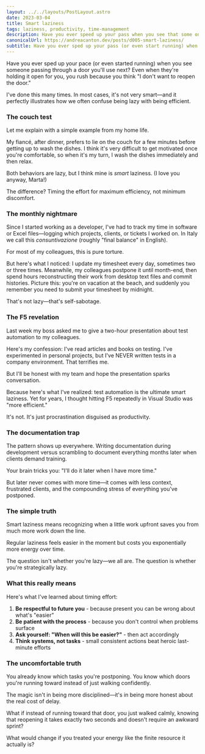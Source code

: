 ```yaml
---
layout: ../../layouts/PostLayout.astro
date: 2023-03-04
title: Smart laziness
tags: laziness, productivity, time-management
description: Have you ever speed up your pass when you see that some one is passing through the door that you'll pass too? I do and sometimes I even run.
canonicalUrl: https://andreacanton.dev/posts/d005-smart-laziness/
subtitle: Have you ever sped up your pass (or even start running) when you see that someone is passing through the door that you’ll pass? Even if the person is holding the door, you started before thinking “I don’t want to re-open the door”.
---
```

Have you ever sped up your pace (or even started running) when you see someone passing through a door you'll use next? Even when they're holding it open for you, you rush because you think "I don't want to reopen the door."

I've done this many times. In most cases, it's not very smart—and it perfectly illustrates how we often confuse being lazy with being efficient.

### The couch test

Let me explain with a simple example from my home life.

My fiancé, after dinner, prefers to lie on the couch for a few minutes before getting up to wash the dishes. I think it's very difficult to get motivated once you're comfortable, so when it's my turn, I wash the dishes immediately and then relax.

Both behaviors are lazy, but I think mine is _smart_ laziness. (I love you anyway, Marta!)

The difference? Timing the effort for maximum efficiency, not minimum discomfort.

### The monthly nightmare

Since I started working as a developer, I've had to track my time in software or Excel files—logging which projects, clients, or tickets I worked on. In Italy we call this _consuntivazione_ (roughly "final balance" in English).

For most of my colleagues, this is pure torture.

But here's what I noticed: I update my timesheet every day, sometimes two or three times. Meanwhile, my colleagues postpone it until month-end, then spend hours reconstructing their work from desktop text files and commit histories. Picture this: you're on vacation at the beach, and suddenly you remember you need to submit your timesheet by midnight.

That's not lazy—that's self-sabotage.

### The F5 revelation

Last week my boss asked me to give a two-hour presentation about test automation to my colleagues.

Here's my confession: I've read articles and books on testing. I've experimented in personal projects, but I've NEVER written tests in a company environment. That terrifies me.

But I'll be honest with my team and hope the presentation sparks conversation.

Because here's what I've realized: test automation is the ultimate smart laziness. Yet for years, I thought hitting F5 repeatedly in Visual Studio was "more efficient."

It's not. It's just procrastination disguised as productivity.

### The documentation trap

The pattern shows up everywhere. Writing documentation during development versus scrambling to document everything months later when clients demand training.

Your brain tricks you: "I'll do it later when I have more time."

But later never comes with more time—it comes with less context, frustrated clients, and the compounding stress of everything you've postponed.

### The simple truth

Smart laziness means recognizing when a little work upfront saves you from much more work down the line.

Regular laziness feels easier in the moment but costs you exponentially more energy over time.

The question isn't whether you're lazy—we all are. The question is whether you're strategically lazy.

### What this really means

Here's what I've learned about timing effort:

1. **Be respectful to future you** - because present you can be wrong about what's "easier"
2. **Be patient with the process** - because you don't control when problems surface
3. **Ask yourself: "When will this be easier?"** - then act accordingly
4. **Think systems, not tasks** - small consistent actions beat heroic last-minute efforts

### The uncomfortable truth

You already know which tasks you're postponing. You know which doors you're running toward instead of just walking confidently.

The magic isn't in being more disciplined—it's in being more honest about the real cost of delay.

What if instead of running toward that door, you just walked calmly, knowing that reopening it takes exactly two seconds and doesn't require an awkward sprint?

What would change if you treated your energy like the finite resource it actually is?